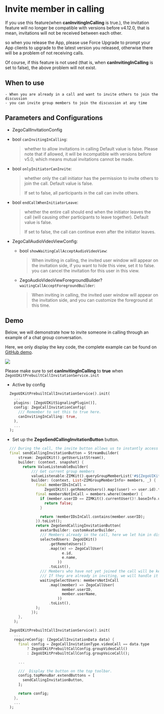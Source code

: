 # Invite member in calling

<Warning title="Incompatible with older versions">

If you use this feature(when **canInvitingInCalling** is true.), the invitation feature will no longer be compatible with versions before v4.12.0, that is mean, invitations will not be received between each other.

so when you release the App, please use Force Upgrade to prompt your App clients to upgrade to the latest version you released, otherwise there will be a problem of not receiving calls.

Of course, if this feature is not used (that is, when **canInvitingInCalling** is set to false), the above problem will not exist.
</Warning>

## When to use
    
    - When you are already in a call and want to invite others to join the discussion
    - you can invite group members to join the discussion at any time

## Parameters and Configurations

- ZegoCallInvitationConfig

 -  bool `canInvitingInCalling`:
    
    >  whether to allow invitations in calling
    >  Default value is false.
    >  Please note that if allowed, it will be incompatible with versions before v5.0, which means mutual invitations cannot be made.

  - bool `onlyInitiatorCanInvite`:

    >  whether only the call initiator has the permission to invite others to
    >  join the call.
    >  Default value is false.
    > 
    >  If set to false, all participants in the call can invite others.

  - bool `endCallWhenInitiatorLeave`:

    >  whether the entire call should end when the initiator leaves the call
    >  (will causing other participants to leave together).
    >  Default value is false.
    > 
    >  If set to false, the call can continue even after the initiator leaves.

- ZegoCallAudioVideoViewConfig:

  - bool `showWaitingCallAcceptAudioVideoView`:

    > When inviting in calling, the invited user window will appear on the
    > invitation side, if you want to hide this view, set it to false.
    > you can cancel the invitation for this user in this view.

  - ZegoAudioVideoViewForegroundBuilder? `waitingCallAcceptForegroundBuilder`:

    > When inviting in calling, the invited user window will appear on the invitation side,
    > and you can customize the foreground at this time.

## Demo

Below, we will demonstrate how to invite someone in calling through an example of a chat group conversation.

Here, we only display the key code, the complete example can be found on [GitHub demo](https://github.com/ZEGOCLOUD/zego_inapp_chat_uikit_example_flutter/tree/master/basic_demo).

<Frame width="480" height="auto" caption="">
  <img src="https://storage.zego.im/sdk-doc/Pics/ZegoUIKit/Flutter/call/group_chat_call_example.gif" />
</Frame>

<Check title="Check">Please make sure to set **canInvitingInCalling** to **true** when `ZegoUIKitPrebuiltCallInvitationService.init`</Check>

- Active by config

```dart 
  ZegoUIKitPrebuiltCallInvitationService().init(
    ...
    plugins: [ZegoUIKitSignalingPlugin()],
    config: ZegoCallInvitationConfig(
      /// Remember to set this to true here.
      canInvitingInCalling: true,
    ),
    ...
  );
```

- Set up the **ZegoSendCallingInvitationButton** button.

```dart 
  /// During the call, the invite button allows us to instantly access current group members who have not yet joined the call, and display them for selection in the list.
  final sendCallingInvitationButton = StreamBuilder(
      stream: ZegoUIKit().getUserListStream(),
      builder: (context, snapshot) {
        return ValueListenableBuilder(
            /// Get current group members
            valueListenable:ZIMKit().queryGroupMemberList('#${ZegoUIKit().getRoom().id}'),
            builder: (context, List<ZIMGroupMemberInfo> members, _) {
              final memberIDsInCall =
                  ZegoUIKit().getRemoteUsers().map((user) => user.id).toList();
              final membersNotInCall = members.where((member) {
                if (member.userID == ZIMKit().currentUser()!.baseInfo.userID) {
                  return false;
                }

                return !memberIDsInCall.contains(member.userID);
              }).toList();
              return ZegoSendCallingInvitationButton(
                avatarBuilder: customAvatarBuilder,
                /// Members already in the call, here we let him in display mode.
                selectedUsers: ZegoUIKit()
                    .getRemoteUsers()
                    .map((e) => ZegoCallUser(
                          e.id,
                          e.name,
                        ))
                    .toList(),
                /// Members who have not yet joined the call will be kept in an optional state. 
                /// If they are already in inviting, we will handle it internally.
                waitingSelectUsers: membersNotInCall
                    .map((member) => ZegoCallUser(
                          member.userID,
                          member.userName,
                        ))
                    .toList(),
              );
            });
      },
    );
    
  ZegoUIKitPrebuiltCallInvitationService().init(
    ...
    requireConfig: (ZegoCallInvitationData data) {
      final config = ZegoCallInvitationType.videoCall == data.type
          ? ZegoUIKitPrebuiltCallConfig.groupVideoCall()
          : ZegoUIKitPrebuiltCallConfig.groupVoiceCall();

      ... 

      ///  Display the button on the top toolbar.
      config.topMenuBar.extendButtons = [
        sendCallingInvitationButton,
      ];

      return config;
    },
    ...
  );
```